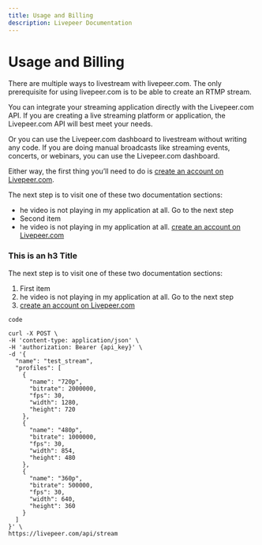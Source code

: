 ```yaml
---
title: Usage and Billing
description: Livepeer Documentation
---
```


# Usage and Billing

There are multiple ways to livestream with livepeer.com. 
The only prerequisite for using livepeer.com is to be able to create an RTMP stream.

You can integrate your streaming application directly with the Livepeer.com API. 
If you are creating a live streaming platform or application, the Livepeer.com API will best meet your needs.

Or you can use the Livepeer.com dashboard to livestream without writing any code. 
If you are doing manual broadcasts like streaming events, concerts, or webinars, you can use the Livepeer.com dashboard.

Either way, the first thing you’ll need to do is [create an account on Livepeer.com](/sign-up).

The next step is to visit one of these two documentation sections:

<DocsGrid cols={3}>
    <NavigationCard href='/' title='Title' label='Read here' />
    <NavigationCard href='/' title='Title' />
    <NavigationCard href='/' title='Title' />
</DocsGrid>

- he video is not playing in my application at all. Go to the next step
- Second item
- he video is not playing in my application at all. [create an account on Livepeer.com](/sign-up)

### This is an h3 Title

The next step is to visit one of these two documentation sections:

1. First item
2. he video is not playing in my application at all. Go to the next step
3. [create an account on Livepeer.com](/sign-up)

`code`

```
curl -X POST \
-H 'content-type: application/json' \
-H 'authorization: Bearer {api_key}' \
-d '{
  "name": "test_stream",
  "profiles": [
    {
      "name": "720p",
      "bitrate": 2000000,
      "fps": 30,
      "width": 1280,
      "height": 720
    },
    {
      "name": "480p",
      "bitrate": 1000000,
      "fps": 30,
      "width": 854,
      "height": 480
    },
    {
      "name": "360p",
      "bitrate": 500000,
      "fps": 30,
      "width": 640,
      "height": 360
    }
  ]
}' \
https://livepeer.com/api/stream
```